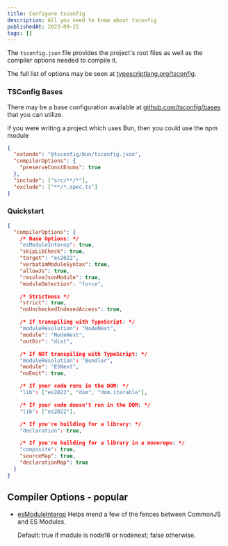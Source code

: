 ```yaml
---
title: Configure tsconfig
description: All you need to know about tsconfig
publishedAt: 2023-09-15
tags: []
---
```


The `tsconfig.json` file provides the project's root files as well as the compiler options needed to compile it.

The full list of options may be seen at [typescriptlang.org/tsconfig](https://www.typescriptlang.org/tsconfig).

### TSConfig Bases

There may be a base configuration available at [github.com/tsconfig/bases](https://github.com/tsconfig/bases/) that you can utilize.

if you were writing a project which uses Bun, then you could use the npm module

```json
{
  "extends": "@tsconfig/bun/tsconfig.json",
  "compilerOptions": {
    "preserveConstEnums": true
  },
  "include": ["src/**/*"],
  "exclude": ["**/*.spec.ts"]
}
```

### Quickstart

```json
{
  "compilerOptions": {
    /* Base Options: */
    "esModuleInterop": true,
    "skipLibCheck": true,
    "target": "es2022",
    "verbatimModuleSyntax": true,
    "allowJs": true,
    "resolveJsonModule": true,
    "moduleDetection": "force",

    /* Strictness */
    "strict": true,
    "noUncheckedIndexedAccess": true,

    /* If transpiling with TypeScript: */
    "moduleResolution": "NodeNext",
    "module": "NodeNext",
    "outDir": "dist",

    /* If NOT transpiling with TypeScript: */
    "moduleResolution": "Bundler",
    "module": "ESNext",
    "noEmit": true,

    /* If your code runs in the DOM: */
    "lib": ["es2022", "dom", "dom.iterable"],

    /* If your code doesn't run in the DOM: */
    "lib": ["es2022"],

    /* If you're building for a library: */
    "declaration": true,

    /* If you're building for a library in a monorepo: */
    "composite": true,
    "sourceMap": true,
    "declarationMap": true
  }
}
```

## Compiler Options - popular

- [esModuleInterop](https://www.typescriptlang.org/tsconfig#esModuleInterop) Helps mend a few of the fences between CommonJS and ES Modules.

  Default: true if module is node16 or nodenext; false otherwise.
